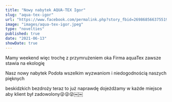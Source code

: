 ```yaml
---
title: "Nowy nabytek AQUA-TEX Igor"
slug: "aqua-tex-igor"
url: "https://www.facebook.com/permalink.php?story_fbid=2698685663755192&id=100008413545658"
image: "images/aqua-tex-igor.jpeg"
type: "novelties"
published: true
date: "2021-06-13"
showDate: true
---
```


Mamy weekend więc trochę z przymrużeniem oka Firma aquaTex zawsze stawia na ekologię

Nasz nowy nabytek Podoła wszelkim wyzwaniom i niedogodnością naszych pięknych

beskidzkich bezdroży teraz to już naprawdę dojeżdżamy w każde miejsce aby klient był zadowolony😜😜😜￼￼
